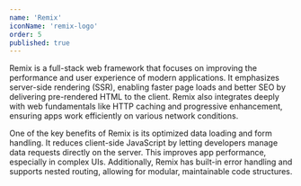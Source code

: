 ```yaml
---
name: 'Remix'
iconName: 'remix-logo'
order: 5
published: true
---
```


Remix is a full-stack web framework that focuses on improving the performance and user experience of modern applications. It emphasizes server-side rendering (SSR), enabling faster page loads and better SEO by delivering pre-rendered HTML to the client. Remix also integrates deeply with web fundamentals like HTTP caching and progressive enhancement, ensuring apps work efficiently on various network conditions.

One of the key benefits of Remix is its optimized data loading and form handling. It reduces client-side JavaScript by letting developers manage data requests directly on the server. This improves app performance, especially in complex UIs. Additionally, Remix has built-in error handling and supports nested routing, allowing for modular, maintainable code structures.
